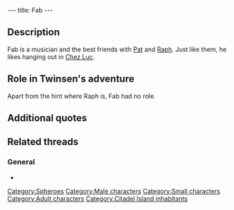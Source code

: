 ---
title: Fab
---

{{Character|
Name=Fab|
Image=BB_FAB.jpg|
Race=[[Sphero]]|
Gender=Male|
Size=Small|
Age=Adult}}

{{Quote|
Quote=Raph? With him and Fab, we put together a killer combo to play some funky rock'n rave!|
Character=Pat}}

==Description==
Fab is a musician and the best friends with [[Pat]] and [[Raph]]. Just like them, he likes hanging out in [[Chez Luc]].

==Role in Twinsen's adventure==
Apart from the hint where Raph is, Fab had no role.

==Additional quotes==
{{Quote|
Quote=He said he wanted to practice a new piece on his guitar. He usually hides out on the cliffs for piece and quiet. But not this long usually.|
Character=Fab}}
{{Quote|
Quote=Thanks for having freed my buddy Raph, kiddo. Without you, his goose was cooked for sure.|
Character=Fab}}
{{Quote|
Quote=These "Esmers" look quite nice, they ask lots of questions though. Everything interests them.|
Character=Fab}}
{{Quote|
Quote=Raph? Ah yeah, he has set up a super combo with his buddies Pat and Fab! But I don't know where he is.|
Character=[[Umbrella thief]]}}

==Related threads==
===General===
* {{thread|id=8829|title=When We Was Fab}}

[[Category:Spheroes]]
[[Category:Male characters]]
[[Category:Small characters]]
[[Category:Adult characters]]
[[Category:Citadel Island inhabitants]]